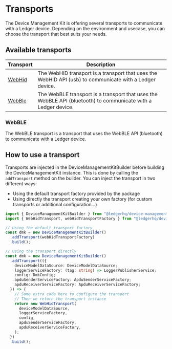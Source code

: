 # Transports

The Device Management Kit is offering several transports to communicate with a Ledger device.
Depending on the environment and usecase, you can choose the transport that best suits your needs.

## Available transports

| Transport                                                                      | Description                                                                                                   |
| ------------------------------------------------------------------------------ | ------------------------------------------------------------------------------------------------------------- |
| [WebHid](https://www.npmjs.com/package/@ledgerhq/device-transport-kit-web-hid) | The WebHID transport is a transport that uses the WebHID API (usb) to communicate with a Ledger device.       |
| [WebBle](https://www.npmjs.com/package/@ledgerhq/device-transport-kit-web-ble) | The WebBLE transport is a transport that uses the WebBLE API (bluetooth) to communicate with a Ledger device. |

### WebBLE

The WebBLE transport is a transport that uses the WebBLE API (bluetooth) to communicate with a Ledger device.

## How to use a transport

Transports are injected in the DeviceManagementKitBuilder before building the DeviceManagementKit instance.
This is done by calling the `addTransport` method on the builder.
You can inject the transport in two different ways:

- Using the default transport factory provided by the package
- Using directly the transport creating your own factory (for custom transports or additional configuration...)

```typescript
import { DeviceManagementKitBuilder } from "@ledgerhq/device-management-kit";
import { WebHidTransport, webHidTransportFactory } from "@ledgerhq/device-transport-kit-web-hid";

// Using the default transport factory
const dmk = new DeviceManagementKitBuilder()
  .addTransport(webHidTransportFactory)
  .build();

// Using the transport directly
const dmk = new DeviceManagementKitBuilder()
  .addTransport(({
    deviceModelDataSource: DeviceModelDataSource;
    loggerServiceFactory: (tag: string) => LoggerPublisherService;
    config: DmkConfig;
    apduSenderServiceFactory: ApduSenderServiceFactory;
    apduReceiverServiceFactory: ApduReceiverServiceFactory;
  }) => {
    // Some extra code here to configure the transport
    // Then we return the transport instance
    return new WebHidTransport(
      deviceModelDataSource,
      loggerServiceFactory,
      config,
      apduSenderServiceFactory,
      apduReceiverServiceFactory,
    );
  })
  .build();
```
